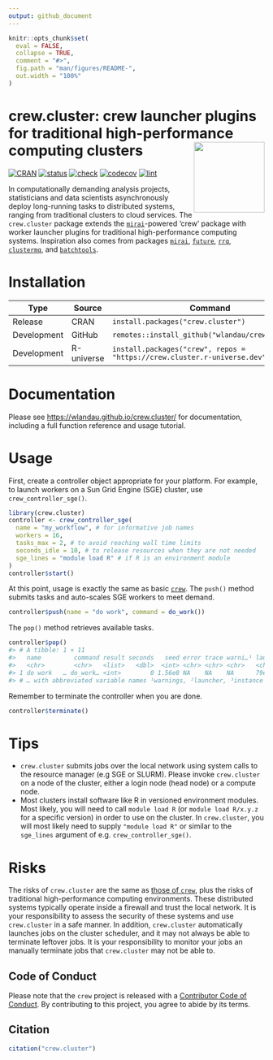 ```yaml
---
output: github_document
---
```


```r
knitr::opts_chunk$set(
  eval = FALSE,
  collapse = TRUE,
  comment = "#>",
  fig.path = "man/figures/README-",
  out.width = "100%"
)
```

# crew.cluster: crew launcher plugins for traditional high-performance computing clusters <img src='man/figures/logo-readme.png' align="right" height="139"/>

[![CRAN](https://www.r-pkg.org/badges/version/crew.cluster)](https://CRAN.R-project.org/package=crew.cluster)
[![status](https://www.repostatus.org/badges/latest/active.svg)](https://www.repostatus.org/#Active)
[![check](https://github.com/wlandau/crew.cluster/workflows/check/badge.svg)](https://github.com/wlandau/crew.cluster/actions?query=workflow%3Acheck)
[![codecov](https://codecov.io/gh/wlandau/crew.cluster/branch/main/graph/badge.svg?token=3T5DlLwUVl)](https://app.codecov.io/gh/wlandau/crew.cluster)
[![lint](https://github.com/wlandau/crew.cluster/workflows/lint/badge.svg)](https://github.com/wlandau/crew.cluster/actions?query=workflow%3Alint)

In computationally demanding analysis projects, statisticians and data scientists asynchronously deploy long-running tasks to distributed systems, ranging from traditional clusters to cloud services. The `crew.cluster` package extends the [`mirai`](https://github.com/shikokuchuo/mirai)-powered 'crew' package with worker launcher plugins for traditional high-performance computing systems. Inspiration also comes from packages [`mirai`](https://github.com/shikokuchuo/mirai), [`future`](https://future.futureverse.org/), [`rrq`](https://mrc-ide.github.io/rrq/), [`clustermq`](https://mschubert.github.io/clustermq/), and [`batchtools`](https://mllg.github.io/batchtools/).

# Installation

Type | Source | Command
---|---|---
Release | CRAN | `install.packages("crew.cluster")`
Development | GitHub | `remotes::install_github("wlandau/crew.cluster")`
Development | R-universe | `install.packages("crew", repos = "https://crew.cluster.r-universe.dev")`

# Documentation

Please see <https://wlandau.github.io/crew.cluster/> for documentation, including a full function reference and usage tutorial.

# Usage

First, create a controller object appropriate for your platform. For example, to launch workers on a Sun Grid Engine (SGE) cluster, use `crew_controller_sge()`.

```r
library(crew.cluster)
controller <- crew_controller_sge(
  name = "my_workflow", # for informative job names
  workers = 16,
  tasks_max = 2, # to avoid reaching wall time limits
  seconds_idle = 10, # to release resources when they are not needed
  sge_lines = "module load R" # if R is an environment module
)
controller$start()
```

At this point, usage is exactly the same as basic [`crew`](https://wlandau.github.io/crew). The `push()` method submits tasks and auto-scales SGE workers to meet demand.

```r
controller$push(name = "do work", command = do_work())
```

The `pop()` method retrieves available tasks.

```r
controller$pop()
#> # A tibble: 1 × 11
#>   name         command result seconds   seed error trace warni…¹ launc…² worker insta…³
#>   <chr>        <chr>   <list>   <dbl>  <int> <chr> <chr> <chr>   <chr>    <int> <chr>  
#> 1 do work   … do_work… <int>        0 1.56e8 NA    NA    NA      79e71c…      1 7686b2…
#> # … with abbreviated variable names ¹​warnings, ²​launcher, ³​instance
```

Remember to terminate the controller when you are done.

```r
controller$terminate()
```

# Tips

* `crew.cluster` submits jobs over the local network using system calls to the resource manager (e.g SGE or SLURM). Please invoke `crew.cluster` on a node of the cluster, either a login node (head node) or a compute node.
* Most clusters install software like R in versioned environment modules. Most likely, you will need to call `module load R` (or `module load R/x.y.z` for a specific version) in order to use on the cluster. In `crew.cluster`, you will most likely need to supply `"module load R"` or similar to the `sge_lines` argument of e.g. `crew_controller_sge()`.

# Risks

The risks of `crew.cluster` are the same as [those of `crew`](https://wlandau.github.io/crew/#risks), plus the risks of traditional high-performance computing environments. These distributed systems typically operate inside a firewall and trust the local network. It is your responsibility to assess the security of these systems and use `crew.cluster` in a safe manner. In addition, `crew.cluster` automatically launches jobs on the cluster scheduler, and it may not always be able to terminate leftover jobs. It is your responsibility to monitor your jobs an manually terminate jobs that `crew.cluster` may not be able to.

## Code of Conduct

Please note that the `crew` project is released with a [Contributor Code of Conduct](https://github.com/wlandau/crew/blob/main/CODE_OF_CONDUCT.md). By contributing to this project, you agree to abide by its terms.

## Citation

```r
citation("crew.cluster")
```

